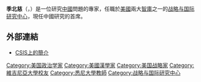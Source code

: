 '''季北慈'''（{{lang-en|'''Bates Gill'''}}，{{bd|1959年||catIdx=Gill}}）是一位研究[[中國|中國]]問題的專家，任職於[[美國|美國]]兩大[[智庫|智庫]]之一的[[战略与国际研究中心|战略与国际研究中心]]，現任中國研究的首席。

==外部連結==
* [https://web.archive.org/web/20070109195553/http://www.csis.org/component/option,com_csis_experts/task,view/type,34/id,153/ CSIS上的簡介]

{{US-bio-stub}}
{{DEFAULTSORT:Gill, Bates}}
[[Category:美国政治学家|Category:美国政治学家]]
[[Category:美國漢學家|Category:美國漢學家]]
[[Category:美国战略家|Category:美国战略家]]
[[Category:維吉尼亞大學校友|Category:維吉尼亞大學校友]]
[[Category:悉尼大學教師|Category:悉尼大學教師]]
[[Category:战略与国际研究中心|Category:战略与国际研究中心]]
